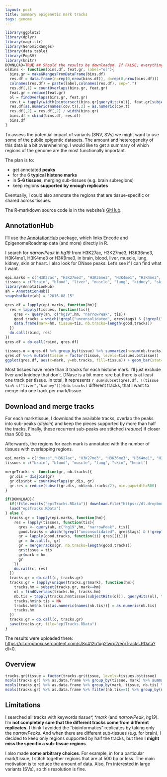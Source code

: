 ```yaml
---
layout: post
title: Summary epigenetic mark tracks
tags: genome
---
```


```r
library(ggplot2)
library(dplyr)
library(magrittr)
library(GenomicRanges)
library(data.table)
library(PopSV)
library(knitr)
DOWNLOAD=TRUE ## Should the results be downloaded. If FALSE, everything will be recomputed (takes some time).
olBins <- function(bins.df, feat.gr, label="ol"){
  bins.gr = makeGRangesFromDataFrame(bins.df)
  res.df = data.frame(n=rep(0,nrow(bins.df)), d=rep(0,nrow(bins.df)))
  colnames(res.df) = paste(label,colnames(res.df), sep=".")
  res.df[,1] = countOverlaps(bins.gr, feat.gr)
  feat.gr = reduce(feat.gr)
  ol = findOverlaps(bins.gr, feat.gr)
  cov.t = tapply(width(pintersect(bins.gr[queryHits(ol)], feat.gr[subjectHits(ol)])), queryHits(ol), sum)
  res.df[as.numeric(names(cov.t)),2] = as.numeric(cov.t)
  res.df[,2] = res.df[,2] / width(bins.gr)
  bins.df = cbind(bins.df, res.df)
  bins.df
}
```

To assess the potential impact of variants (SNV, SVs) we might want to use some of the public epigentic datasets. The amount and heterogeneity of this data is a bit overwhelming. I would like to get a summary of which regions of the genome are the most functionally important.

The plan is to:

+ get annotated **peaks**
+ for the 6 **typical histone marks**
+ in **5-6 tissues**, merging sub-tissues (e.g. brain subregions)
+ keep regions **supported by enough replicates**

Eventually, I could also annotate the regions that are tissue-specific or shared across tissues.

The R-markdown source code is in the website's [GitHub](https://github.com/jmonlong/Hippocamplus/blob/gh-pages/_source/2016-09-06-epigeneticTracks.Rmd).

## AnnotationHub

I'll use the [AnnotationHub](http://bioconductor.org/packages/release/bioc/html/AnnotationHub.html) package, which links Encode and EpigenomeRoadmap data (and more) directly in R. 

I search for *narrowPeak* in *hg19* from H3K27ac, H3K27me3, H3K36me3, H3K4me1, H3K4me3 or H3K9me3, in brain, blood, liver, muscle, lung, kidney, skin or heart. I also look for DNase peaks. Let's see if I can find what I want.

```r
epi.marks = c("H3K27ac", "H3K27me3", "H3K36me3", "H3K4me1", "H3K4me3", "H3K9me3", "dnase")
tissues = c("brain", "blood", "liver", "muscle", "lung", "kidney", "skin", "heart")
library(AnnotationHub)
ah = AnnotationHub()
snapshotDate(ah) = "2016-08-15"

qres.df = lapply(epi.marks, function(hm){
  res = lapply(tissues, function(tis){
    qres <- query(ah, c("hg19",hm, "narrowPeak", tis))
    good.tracks = which(!grepl("unconsolidated", qres$tags) & (!grepl("dnase",qres$title, ignore.case = TRUE) | grepl("hotspot.fdr", qres$title)))
    data.frame(mark=hm, tissue=tis, nb.tracks=length(good.tracks))
  })
  do.call(rbind, res)
})
qres.df = do.call(rbind, qres.df)

tissues.o = qres.df %>% group_by(tissue) %>% summarize(n=sum(nb.tracks)) %>% arrange(n)
qres.df %<>% mutate(tissue = factor(tissue, levels=tissues.o$tissue))
ggplot(qres.df, aes(x=mark, y=nb.tracks, fill=tissue)) + geom_bar(stat="identity", position="dodge") + theme_bw() + geom_hline(yintercept=3, linetype=2) + scale_fill_brewer(palette="Set1", name="tissue")
```

Most tissues have more than 3 tracks for each histone mark. I'll just exclude liver and knidney that don't. DNase is a bit more rare but there is at least one track per tissue. In total, it represents `r sum(subset(qres.df, !(tissue %in% c("liver","kidney")))$nb.tracks)` different tracks, that I want to merge into one track per mark/tissue.

## Download and merge tracks

For each mark/tissue, I download the available tracks, overlap the peaks into sub-peaks (*disjoin*) and keep the pieces supported by more than half the tracks. Finally, these recurrent sub-peaks are stitched (*reduce*) if closer than 500 bp.

Afterwards, the regions for each mark is annotated with the number of tissues with overlapping regions.

```r
epi.marks = c("dnase","H3K27ac", "H3K27me3", "H3K36me3", "H3K4me1", "H3K4me3", "H3K9me3")
tissues = c("brain", "blood", "muscle", "lung", "skin", "heart")

mergeTracks <- function(gr, nb.tracks){
  gr.dis = disjoin(gr)
  gr.dis$nbt = countOverlaps(gr.dis, gr)
  gr.res = reduce(subset(gr.dis, nbt>nb.tracks/2), min.gapwidth=500)
}

if(DOWNLOAD){
  if(!file.exists("epiTracks.RData")) download.file("https://dl.dropboxusercontent.com/s/8c412u1ug2lwrc2/epiTracks.RData?dl=0","epiTracks.RData")
  load("epiTracks.RData")
} else {
  tracks.gr = lapply(epi.marks, function(hm){
    res = lapply(tissues, function(tis){
      qres <- query(ah, c("hg19",hm, "narrowPeak", tis))
      good.tracks = which(!grepl("unconsolidated", qres$tags) & (!grepl("dnase",qres$title, ignore.case = TRUE) | grepl("macs2", qres$title)))
      gr = lapply(good.tracks, function(ii) qres[[ii]])
      gr = do.call(c, gr)
      gr = mergeTracks(gr, nb.tracks=length(good.tracks))
      gr$tissue = tis
      gr$mark = hm
      gr
    })
    do.call(c, res)
  })
  tracks.gr = do.call(c, tracks.gr)
  tracks.gr = lapply(unique(tracks.gr$mark), function(hm){
    tracks.hm = subset(tracks.gr, mark==hm)
    ol = findOverlaps(tracks.hm, tracks.hm)
    nb.tis = tapply(tracks.hm$tissue[subjectHits(ol)], queryHits(ol), function(x)length(unique(x)))
    tracks.hm$nb.tis = NA
    tracks.hm$nb.tis[as.numeric(names(nb.tis))] = as.numeric(nb.tis)
    tracks.hm
  })
  tracks.gr = do.call(c, tracks.gr)
  save(tracks.gr, file="epiTracks.RData")
}
```

The results were uploaded there: [https://dl.dropboxusercontent.com/s/8c412u1ug2lwrc2/epiTracks.RData?dl=0](https://dl.dropboxusercontent.com/s/8c412u1ug2lwrc2/epiTracks.RData?dl=0).

## Overview

```r
tracks.gr$tissue = factor(tracks.gr$tissue, levels=tissues.o$tissue)
mcols(tracks.gr) %>% as.data.frame %>% group_by(tissue, mark) %>% summarize(nb.mark=n()) %>% ggplot(aes(x=mark, y=nb.mark, fill=tissue)) + geom_bar(stat="identity", position="dodge") + theme_bw() + scale_fill_brewer(palette="Set1", name="tissue")
mcols(tracks.gr) %>% as.data.frame %>% group_by(mark, tissue, nb.tis) %>% summarize(n=n()/nb.tis[1]) %>% ggplot(aes(x=nb.tis, y=n, fill=tissue)) + geom_bar(stat="identity") + theme_bw() + ylab("number of regions") + xlab("number of tissues") + facet_wrap(~mark, scales="free") + scale_fill_brewer(palette="Set1", name="tissue") + scale_x_continuous(breaks=1:max(tracks.gr$nb.tis))
mcols(tracks.gr) %>% as.data.frame %>% filter(nb.tis==1) %>% group_by(mark, tissue) %>% summarize(n=n()) %>% ggplot(aes(x=mark, y=n, fill=tissue)) + geom_bar(stat="identity", position="dodge") + theme_bw() + ylab("number of regions") + scale_fill_brewer(palette="Set1", name="tissue") + ggtitle("Tissue-specific regions")
```

## Limitations

I searched all tracks with keywords *$tissue*, *$mark* (and *narrowPeak*, *hg19*). 
I'm **not completely sure that the different tracks come from different replicates.** 
I think I avoided the "bioinformatics" replicates by taking only the *narrowPeaks*.
And when there are different sub-tissues (e.g. for brain), I decided to keep only regions supported by half the tracks, but then I **might miss the specific a sub-tissue regions**.

I also made **some arbitrary choices**. 
For example, in for a particular mark/tissue, I stitch together regions that are at 500 bp or less.
The main motivation is to reduce the amount of data.
Also, I'm interested in large variants (SVs), so this resolution is fine.
